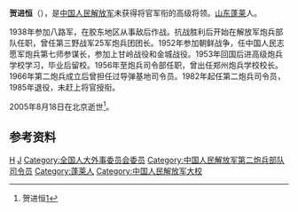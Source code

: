 {{模板:中国人民解放军将领
| name = 贺进恒
| image name = 
| width = 250px
| job = [[中国人民解放军|中国人民解放军]]第六任[[中国人民解放军第二炮兵部队|第二炮兵部队司令员]]
| job2 = 
| period = 1982年11月 -1985年7月
| birthname = 
| other_names = 
| foreign_names =
| english_names =
| Sex = 男
| date of birth = {{birth date|1919|2|13}}
| place of birth = {{ROC-1912}}[[山东|山东]][[蓬莱市|蓬莱]]
| date of death =  {{death date and age|2005|8|18|1919|2|13}}
| place of death = {{PRC}}[[北京|北京]]
| nationality = {{PRC}}
| residence = 
| languages = 
| height = 
| weight = 
| party = {{CPC}}
| rank = [[大校|大校]]
| spouse = 
| relatives = 
| educate = 
*中国人民解放军高级炮兵学校
| past = 
| work =
| award = 
*[[中华人民共和国|中华人民共和国]]三级[[独立自由勋章|独立自由勋章]]（1955年）
*[[中华人民共和国|中华人民共和国]]二级[[解放勋章|解放勋章]]（1955年）
*[[中国人民解放军|中国人民解放军]][[独立功勋荣誉章|独立功勋荣誉章]]（1988年）
| rankrecord= 
*1955年被授予[[上校|上校]]军衔
*1960年晋升[[大校|大校]]军衔
}}

'''贺进恒'''（{{bd|1919年|2月13日|2005年|8月18日|catIdx=H贺}}），是[[中国人民解放军|中国人民解放军]]未获得将官军衔的高级将领。[[山东|山东]][[蓬莱市|蓬莱]]人。

1938年参加八路军，在胶东地区从事敌后作战。抗战胜利后开始在解放军炮兵部队任职，曾任第三野战军25军炮兵团团长。1952年参加朝鲜战争，任中国人民志愿军炮兵第七师参谋长，参加上甘岭战役和金城战役。1953年回国后进高级炮兵学校学习，毕业后留校。1956年至炮兵司令部任职，曾出任郑州炮兵学校校长。1966年第二炮兵成立后曾担任过导弹基地司令员。1982年起任第二炮兵司令员，1985年退役，未赶上将官授衔。

2005年8月18日在北京逝世<ref name="止戈国防百科">贺进恒[http://baike.zhige.net/doc-view-9767]</ref>。

==参考资料==
{{reflist}}

{{start box}}
{{s-mil|pla}}
{{s-before|[[李水清|李水清]]}}
{{s-title|[[中国人民解放军|中国人民解放军]][[中国人民解放军火箭军|第二炮兵部队司令员]]|1982年11月 - 1985年7月}}  
{{s-after|[[李旭阁|李旭阁]]}}
{{end box}}

{{中国人民解放军火箭军司令员}}
{{中国人民解放军火箭军参谋长}}
[[Category:中国人民解放军人物|H]]
[[Category:贺姓|J]]
[[Category:全国人大外事委员会委员|Category:全国人大外事委员会委员]]
[[Category:中国人民解放军第二炮兵部队司令员|Category:中国人民解放军第二炮兵部队司令员]]
[[Category:蓬莱人|Category:蓬莱人]]
[[Category:中国人民解放军大校|Category:中国人民解放军大校]]